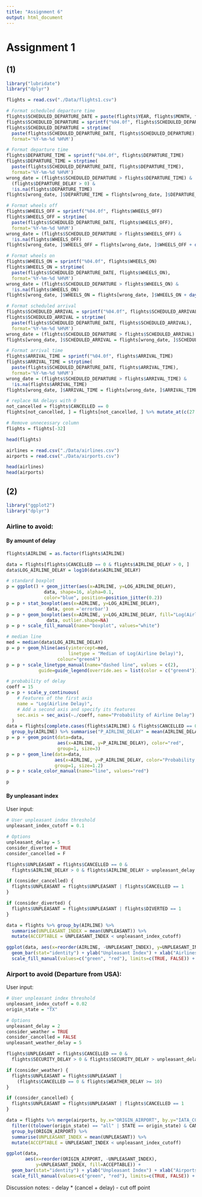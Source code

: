---
title: "Assignment 6"
output: html_document
---

# Assignment 1

## (1)

```{r}
library("lubridate")
library("dplyr")

flights = read.csv("./Data/flights1.csv")

# Format scheduled departure time
flights$SCHEDULED_DEPARTURE_DATE = paste(flights$YEAR, flights$MONTH, flights$DAY,sep = "-")
flights$SCHEDULED_DEPARTURE = sprintf("%04.0f", flights$SCHEDULED_DEPARTURE)
flights$SCHEDULED_DEPARTURE = strptime(
  paste(flights$SCHEDULED_DEPARTURE_DATE, flights$SCHEDULED_DEPARTURE),
  format='%Y-%m-%d %H%M')

# Format departure time
flights$DEPARTURE_TIME = sprintf("%04.0f", flights$DEPARTURE_TIME)
flights$DEPARTURE_TIME = strptime(
  paste(flights$SCHEDULED_DEPARTURE_DATE, flights$DEPARTURE_TIME),
  format='%Y-%m-%d %H%M')
wrong_date = (flights$SCHEDULED_DEPARTURE > flights$DEPARTURE_TIME) &
  (flights$DEPARTURE_DELAY > 0) & 
  !is.na(flights$DEPARTURE_TIME)
flights[wrong_date, ]$DEPARTURE_TIME = flights[wrong_date, ]$DEPARTURE_TIME + days(1)

# Format wheels off
flights$WHEELS_OFF = sprintf("%04.0f", flights$WHEELS_OFF)
flights$WHEELS_OFF = strptime(
  paste(flights$SCHEDULED_DEPARTURE_DATE, flights$WHEELS_OFF),
  format='%Y-%m-%d %H%M')
wrong_date = (flights$SCHEDULED_DEPARTURE > flights$WHEELS_OFF) &
  !is.na(flights$WHEELS_OFF)
flights[wrong_date, ]$WHEELS_OFF = flights[wrong_date, ]$WHEELS_OFF + days(1)

# Format wheels on
flights$WHEELS_ON = sprintf("%04.0f", flights$WHEELS_ON)
flights$WHEELS_ON = strptime(
  paste(flights$SCHEDULED_DEPARTURE_DATE, flights$WHEELS_ON),
  format='%Y-%m-%d %H%M')
wrong_date = (flights$SCHEDULED_DEPARTURE > flights$WHEELS_ON) &
  !is.na(flights$WHEELS_ON)
flights[wrong_date, ]$WHEELS_ON = flights[wrong_date, ]$WHEELS_ON + days(1)

# Format scheduled arrival
flights$SCHEDULED_ARRIVAL = sprintf("%04.0f", flights$SCHEDULED_ARRIVAL)
flights$SCHEDULED_ARRIVAL = strptime(
  paste(flights$SCHEDULED_DEPARTURE_DATE, flights$SCHEDULED_ARRIVAL),
  format='%Y-%m-%d %H%M')
wrong_date = (flights$SCHEDULED_DEPARTURE > flights$SCHEDULED_ARRIVAL)
flights[wrong_date, ]$SCHEDULED_ARRIVAL = flights[wrong_date, ]$SCHEDULED_ARRIVAL + days(1)

# Format arrival time
flights$ARRIVAL_TIME = sprintf("%04.0f", flights$ARRIVAL_TIME)
flights$ARRIVAL_TIME = strptime(
  paste(flights$SCHEDULED_DEPARTURE_DATE, flights$ARRIVAL_TIME),
  format='%Y-%m-%d %H%M')
wrong_date = (flights$SCHEDULED_DEPARTURE > flights$ARRIVAL_TIME) & 
  !is.na(flights$ARRIVAL_TIME)
flights[wrong_date, ]$ARRIVAL_TIME = flights[wrong_date, ]$ARRIVAL_TIME + days(1)

# replace NA delays with 0
not_cancelled = flights$CANCELLED == 0
flights[not_cancelled, ] = flights[not_cancelled, ] %>% mutate_at(c(27:31), ~replace(., is.na(.), 0))

# Remove unnecessary column
flights = flights[-32]

head(flights)
```

```{r}
airlines = read.csv("./Data/airlines.csv")
airports = read.csv("./Data/airports.csv")

head(airlines)
head(airports)
```

## (2)

```{r}
library("ggplot2")
library("dplyr")
```

### Airline to avoid:

#### By amount of delay

```{r}
flights$AIRLINE = as.factor(flights$AIRLINE)

data = flights[flights$CANCELLED == 0 & flights$AIRLINE_DELAY > 0, ]
data$LOG_AIRLINE_DELAY = log10(data$AIRLINE_DELAY)

# standard boxplot
p = ggplot() + geom_jitter(aes(x=AIRLINE, y=LOG_AIRLINE_DELAY),
              data, shape=16, alpha=0.1, 
              color="blue", position=position_jitter(0.2))
p = p + stat_boxplot(aes(x=AIRLINE, y=LOG_AIRLINE_DELAY), 
               data, geom ='errorbar')
p = p + geom_boxplot(aes(x=AIRLINE, y=LOG_AIRLINE_DELAY, fill="Log(Airline Delay)"), 
               data, outlier.shape=NA)
p = p + scale_fill_manual(name="boxplot", values="white")

# median line
med = median(data$LOG_AIRLINE_DELAY)
p = p + geom_hline(aes(yintercept=med, 
                       linetype = "Median of Log(Airline Delay)"), 
                   colour="green4")
p = p + scale_linetype_manual(name="dashed line", values = c(2), 
            guide=guide_legend(override.aes = list(color = c("green4"))))

# probability of delay
coeff = 15
p = p + scale_y_continuous(
    # Features of the first axis
    name = "Log(Airline Delay)",
    # Add a second axis and specify its features
    sec.axis = sec_axis(~./coeff, name="Probability of Airline Delay")
  )
data = flights[complete.cases(flights$AIRLINE) & flights$CANCELLED == 0, ] %>%
  group_by(AIRLINE) %>% summarise("P_AIRLINE_DELAY" = mean(AIRLINE_DELAY > 0)*coeff)
p = p + geom_point(data=data,
                   aes(x=AIRLINE, y=P_AIRLINE_DELAY), color="red",
                   group=1, size=3)
p = p + geom_line(data=data, 
                  aes(x=AIRLINE, y=P_AIRLINE_DELAY, color="Probability of Airline Delay"), 
                  group=1, size=1.2)
p = p + scale_color_manual(name="line", values="red")

p
```
#### By unpleasant index

User input:

```{r}
# User unpleasant index threshold
unpleasant_index_cutoff = 0.1

# Options
unpleasant_delay = 5
consider_diverted = TRUE
consider_cancelled = F
```

```{r}
flights$UNPLEASANT = flights$CANCELLED == 0 & 
  flights$AIRLINE_DELAY > 0 & flights$AIRLINE_DELAY > unpleasant_delay

if (consider_cancelled) {
  flights$UNPLEASANT = flights$UNPLEASANT | flights$CANCELLED == 1
}

if (consider_diverted) {
  flights$UNPLEASANT = flights$UNPLEASANT | flights$DIVERTED == 1
}

data = flights %>% group_by(AIRLINE) %>% 
  summarise(UNPLEASANT_INDEX = mean(UNPLEASANT)) %>%
  mutate(ACCEPTABLE = UNPLEASANT_INDEX < unpleasant_index_cutoff)

ggplot(data, aes(x=reorder(AIRLINE, -UNPLEASANT_INDEX), y=UNPLEASANT_INDEX, fill=ACCEPTABLE)) + 
  geom_bar(stat="identity") + ylab("Unpleasant Index") + xlab("Airlines") +
  scale_fill_manual(values=c("green", "red"), limits=c(TRUE, FALSE)) + coord_flip()
```

### Airport to avoid (Departure from USA):

User input:

```{r}
# User unpleasant index threshold
unpleasant_index_cutoff = 0.02
origin_state = "TX"

# Options
unpleasant_delay = 2
consider_weather = TRUE
consider_cancelled = FALSE
unpleasant_weather_delay = 5
```

```{r}
flights$UNPLEASANT = flights$CANCELLED == 0 & 
  flights$SECURITY_DELAY > 0 & flights$SECURITY_DELAY > unpleasant_delay

if (consider_weather) {
  flights$UNPLEASANT = flights$UNPLEASANT | 
    (flights$CANCELLED == 0 & flights$WEATHER_DELAY >= 10)
}

if (consider_cancelled) {
  flights$UNPLEASANT = flights$UNPLEASANT | flights$CANCELLED == 1
}

data = flights %>% merge(airports, by.x="ORIGIN_AIRPORT", by.y="IATA_CODE") %>%
  filter((tolower(origin_state) == "all" | STATE == origin_state) & CANCELLED == 0) %>%
  group_by(ORIGIN_AIRPORT) %>%
  summarise(UNPLEASANT_INDEX = mean(UNPLEASANT)) %>%
  mutate(ACCEPTABLE = UNPLEASANT_INDEX < unpleasant_index_cutoff)

ggplot(data, 
       aes(x=reorder(ORIGIN_AIRPORT, -UNPLEASANT_INDEX), 
           y=UNPLEASANT_INDEX, fill=ACCEPTABLE)) + 
  geom_bar(stat="identity") + ylab("Unpleasant Index") + xlab("Airports") +
  scale_fill_manual(values=c("green", "red"), limits=c(TRUE, FALSE)) + coord_flip()
```

Discussion notes:
- delay * (cancel + delay)
- cut off point